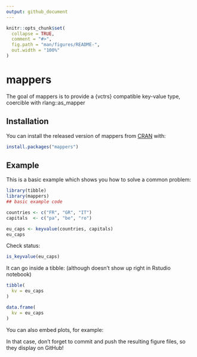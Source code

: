 ```yaml
---
output: github_document
---
```


<!-- README.md is generated from README.Rmd. Please edit that file -->

```r
knitr::opts_chunk$set(
  collapse = TRUE,
  comment = "#>",
  fig.path = "man/figures/README-",
  out.width = "100%"
)
```

# mappers

<!-- badges: start -->
<!-- badges: end -->

The goal of mappers is to provide a {vctrs} compatible key-value type, coercible with rlang::as_mapper

## Installation

You can install the released version of mappers from [CRAN](https://CRAN.R-project.org) with:

``` r
install.packages("mappers")
```

## Example

This is a basic example which shows you how to solve a common problem:

```r
library(tibble)
library(mappers)
## basic example code

countries <- c("FR", "GR", "IT")
capitals  <- c("pa", "be", "ro")

eu_caps <- keyvalue(countries, capitals)
eu_caps
```

Check status:
```r
is_keyvalue(eu_caps)
```


It can go inside a tibble: (although doesn't show up right in Rstudio notebook)

```r
tibble(
  kv = eu_caps
)
```

```r
data.frame(
  kv = eu_caps
)
```


You can also embed plots, for example:

In that case, don't forget to commit and push the resulting figure files, so they display on GitHub!

